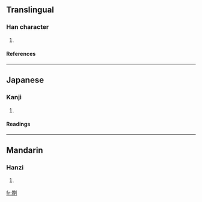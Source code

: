 ==Translingual==
===Han character===
{{Han char|rn=18|rad=刀|as=15|sn=17|four=|canj=竹金中弓 (HCLN), XX竹金中 (XXHCL)}}
# {{defn|Han}}
====References====
{{Han ref|kx=0145.250|dkj=02260|dj=0327.080|hdz=10362.020|uh=5295|ud=21141}}
----
==Japanese==
===Kanji===
{{ja-kanji|grade=|rs=刀15}}
# {{defn|Japanese}} 
====Readings====
{{ja-readings|on=[[しつ]] (shitsu), [[しち]] (shichi), [[ち]] (chi)|kun=[[わりふ]] (warifu), [[しち]] (shichi)}}
----
==Mandarin==
===Hanzi===
{{cmn-hanzi|pin=[[zhí]] (zhi2)|wg=chih<sup>2</sup>}}
# {{defn|Mandarin}}

[[fr:劕]]
